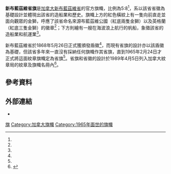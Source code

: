 {{NoteTA|G1=地名
|1=zh-hans:新不伦瑞克;zh-hk:紐賓士域;zh-tw:新布藍茲維;
|2=zh-hans:不伦瑞克;zh-hk:賓士域;zh-tw:布藍茲維;
}}
{{Infobox flag
|Name = 新布藍茲維省旗
|Article =
|Image = Flag of New Brunswick.svg
|Nickname =
|Use = 110000
|Symbol =
|Proportion = 5:8<ref name="PCH">{{Cite web |url=http://www.pch.gc.ca/eng/1363284167066 |title=New Brunswick - Anthems and Symbols |accessdate=2015-04-04 |publisher=加拿大政府 |archive-date=2016-01-13 |archive-url=https://web.archive.org/web/20160113223542/http://www.pch.gc.ca/eng/1363284167066 |dead-url=no }}（此來源把旗幟寬長比列為2.5:4；換成整數即為5:8。）</ref>
|Adoption = 1965年2月24日<ref name="symbols">{{Cite web |url=http://www2.gnb.ca/content/gnb/en/departments/government_services/symbols.html |title=Symbols of New Brunswick |accessdate=2015-04-04 |publisher=紐賓士域省政府 |archive-url=https://web.archive.org/web/20170411181742/http://www2.gnb.ca/content/gnb/en/departments/government_services/symbols.html |archive-date=2017-04-11 |dead-url=yes }}</ref>
|Design = 紐賓士域省徽的旗幟狀：金底，一艘正色帆船在藍白相間的海波浪上航行，頂部紅色橫紋上有一隻向前直走並面向觀眾的金獅
|Designer = 
|Type = Provincial
}}

'''新布藍茲維省旗'''是[[加拿大|加拿大]][[新布藍茲維省|新布藍茲維省]]的官方旗幟，比例為5:8<ref name="PCH"/>，系以該省省徽為基礎設計並體現出該省的造船業和歷史。旗幟上方的紅色橫紋上有一隻向前直走並面向觀眾的金獅，呼應了該省命名來源布藍茲維公國（紅底兩隻金獅）以及英格蘭（紅底三隻金獅）的徽章<ref name="symbols"/>；下方則繪有一艘在海波浪上航行的帆船，象徵該省的造船業和航運業<ref name="symbols"/>。

新布藍茲維省於1868年5月26日正式獲頒發盾徽<ref name="symbols"/>，而現有省旗的設計亦以該盾徽為基礎，但該省多年來一直沒有採納任何旗幟作其省旗，直到1965年2月24日才正式將這面紋章旗幟定為省旗<ref name="symbols"/>。省旗和省徽的設計於1989年4月5日列入加拿大紋章局的紋章及旗幟名冊內<ref name="CHA">{{Cite web |url=http://reg.gg.ca/heraldry/pub-reg/project-pic.asp?lang=e&ProjectID=1834&ProjectElementID=6191 |title=The Province of New Brunswick [Civil Institution] |accessdate=2015-04-04 |publisher=加拿大紋章局 |archive-date=2020-11-16 |archive-url=https://web.archive.org/web/20201116182438/https://reg.gg.ca/heraldry/pub-reg/project-pic.asp?lang=e&ProjectID=1834&ProjectElementID=6191 |dead-url=no }}</ref>。

==參考資料==
{{Reflist}}

==外部連結==
*{{Commonscat-inline|Flag of New Brunswick|新布藍茲維省旗}}

{{加拿大旗幟}}

[[Category:新不倫瑞克省|旗]]
[[Category:加拿大旗幟|Category:加拿大旗幟]]
[[Category:1965年面世的旗幟|Category:1965年面世的旗幟]]